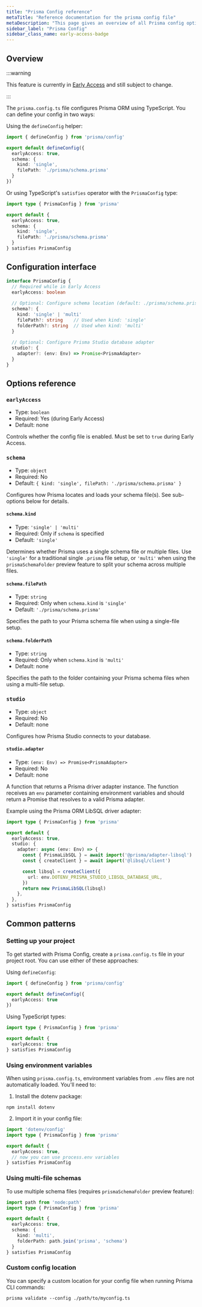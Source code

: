 ```yaml
---
title: "Prisma Config reference"
metaTitle: "Reference documentation for the prisma config file"
metaDescription: "This page gives an overview of all Prisma config options available for use."
sidebar_label: "Prisma Config"
sidebar_class_name: early-access-badge
---
```


## Overview

:::warning

This feature is currently in [Early Access](/orm/more/releases#early-access) and still subject to change.

:::

The `prisma.config.ts` file configures Prisma ORM using TypeScript. You can define your config in two ways:

Using the `defineConfig` helper:
```ts
import { defineConfig } from 'prisma/config'

export default defineConfig({
  earlyAccess: true,
  schema: {
    kind: 'single',
    filePath: './prisma/schema.prisma'
  }
})
```

Or using TypeScript's `satisfies` operator with the `PrismaConfig` type:
```ts
import type { PrismaConfig } from 'prisma'

export default {
  earlyAccess: true,
  schema: {
    kind: 'single',
    filePath: './prisma/schema.prisma'
  }
} satisfies PrismaConfig
```

## Configuration interface

```ts
interface PrismaConfig {
  // Required while in Early Access
  earlyAccess: boolean
  
  // Optional: Configure schema location (default: ./prisma/schema.prisma)
  schema?: {
    kind: 'single' | 'multi'
    filePath?: string    // Used when kind: 'single' 
    folderPath?: string  // Used when kind: 'multi'
  }
  
  // Optional: Configure Prisma Studio database adapter
  studio?: {
    adapter?: (env: Env) => Promise<PrismaAdapter>
  }
}
```

## Options reference

### `earlyAccess`
- Type: `boolean`
- Required: Yes (during Early Access)
- Default: none

Controls whether the config file is enabled. Must be set to `true` during Early Access.

### `schema`
- Type: `object`
- Required: No
- Default: `{ kind: 'single', filePath: './prisma/schema.prisma' }`

Configures how Prisma locates and loads your schema file(s). See sub-options below for details.

#### `schema.kind`
- Type: `'single' | 'multi'`
- Required: Only if `schema` is specified
- Default: `'single'`

Determines whether Prisma uses a single schema file or multiple files. Use `'single'` for a traditional single `.prisma` file setup, or `'multi'` when using the `prismaSchemaFolder` preview feature to split your schema across multiple files.

#### `schema.filePath`
- Type: `string`
- Required: Only when `schema.kind` is `'single'`
- Default: `'./prisma/schema.prisma'`

Specifies the path to your Prisma schema file when using a single-file setup.

#### `schema.folderPath`
- Type: `string`
- Required: Only when `schema.kind` is `'multi'`
- Default: none

Specifies the path to the folder containing your Prisma schema files when using a multi-file setup.

### `studio`
- Type: `object`
- Required: No
- Default: none

Configures how Prisma Studio connects to your database.

#### `studio.adapter`
- Type: `(env: Env) => Promise<PrismaAdapter>`
- Required: No
- Default: none

A function that returns a Prisma driver adapter instance. The function receives an `env` parameter containing environment variables and should return a Promise that resolves to a valid Prisma adapter.

Example using the Prisma ORM LibSQL driver adapter:

```ts
import type { PrismaConfig } from 'prisma'

export default {
  earlyAccess: true,
  studio: {
    adapter: async (env: Env) => {
      const { PrismaLibSQL } = await import('@prisma/adapter-libsql')
      const { createClient } = await import('@libsql/client')

      const libsql = createClient({
        url: env.DOTENV_PRISMA_STUDIO_LIBSQL_DATABASE_URL,
      })
      return new PrismaLibSQL(libsql)
    },
  },
} satisfies PrismaConfig
```

## Common patterns

### Setting up your project

To get started with Prisma Config, create a `prisma.config.ts` file in your project root. You can use either of these approaches:

Using `defineConfig`:
```ts
import { defineConfig } from 'prisma/config'

export default defineConfig({
  earlyAccess: true
})
```

Using TypeScript types:
```ts
import type { PrismaConfig } from 'prisma'

export default {
  earlyAccess: true
} satisfies PrismaConfig
```

### Using environment variables

When using `prisma.config.ts`, environment variables from `.env` files are not automatically loaded. You'll need to:

1. Install the dotenv package:

```terminal
npm install dotenv
```

2. Import it in your config file:

```ts
import 'dotenv/config'
import type { PrismaConfig } from 'prisma'

export default {
  earlyAccess: true,
  // now you can use process.env variables
} satisfies PrismaConfig
```

### Using multi-file schemas

To use multiple schema files (requires `prismaSchemaFolder` preview feature):

```ts
import path from 'node:path'
import type { PrismaConfig } from 'prisma'

export default {
  earlyAccess: true,
  schema: {
    kind: 'multi',
    folderPath: path.join('prisma', 'schema')
  }
} satisfies PrismaConfig
```

### Custom config location

You can specify a custom location for your config file when running Prisma CLI commands:

```terminal
prisma validate --config ./path/to/myconfig.ts
```
